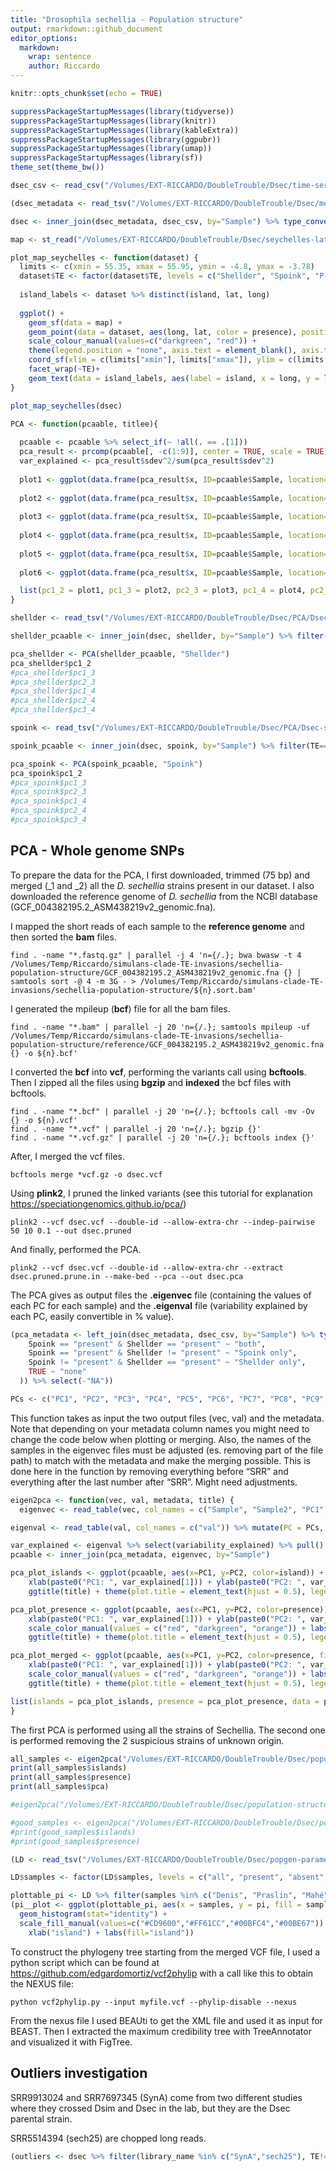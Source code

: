 ```yaml
---
title: "Drosophila sechellia - Population structure"
output: rmarkdown::github_document
editor_options: 
  markdown: 
    wrap: sentence
    author: Riccardo
---
```


```r
knitr::opts_chunk$set(echo = TRUE)
```

```r
suppressPackageStartupMessages(library(tidyverse))
suppressPackageStartupMessages(library(knitr))
suppressPackageStartupMessages(library(kableExtra))
suppressPackageStartupMessages(library(ggpubr))
suppressPackageStartupMessages(library(umap))
suppressPackageStartupMessages(library(sf))
theme_set(theme_bw())
```

```r
dsec_csv <- read_csv("/Volumes/EXT-RICCARDO/DoubleTrouble/Dsec/time-series/dsec.csv", show_col_types = FALSE) %>% filter(Sample!="Sample")

(dsec_metadata <- read_tsv("/Volumes/EXT-RICCARDO/DoubleTrouble/Dsec/metadata.txt", show_col_types = FALSE))

dsec <- inner_join(dsec_metadata, dsec_csv, by="Sample") %>% type_convert() %>% mutate(presence = ifelse(HQ_reads > 2, "present", "absent"), TE = case_when(TE == "spoink" ~ "Spoink", TE == "PPI251" ~ "P-element", TRUE ~ TE)) %>% filter(TE %in% c("Spoink", "Shellder", "P-element"))

map <- st_read("/Volumes/EXT-RICCARDO/DoubleTrouble/Dsec/seychelles-latest-free.shp/gis_osm_landuse_a_free_1.shp")
```

```r
plot_map_seychelles <- function(dataset) {
  limits <- c(xmin = 55.35, xmax = 55.95, ymin = -4.8, ymax = -3.78)
  dataset$TE <- factor(dataset$TE, levels = c("Shellder", "Spoink", "P-element"))
  
  island_labels <- dataset %>% distinct(island, lat, long)
  
  ggplot() +
    geom_sf(data = map) +
    geom_point(data = dataset, aes(long, lat, color = presence), position = position_jitter(width = 0.01, height = 0.02), alpha = 0.5, size=5) +
    scale_colour_manual(values=c("darkgreen", "red")) +
    theme(legend.position = "none", axis.text = element_blank(), axis.title = element_blank(), axis.ticks = element_blank()) +
    coord_sf(xlim = c(limits["xmin"], limits["xmax"]), ylim = c(limits["ymin"], limits["ymax"])) +
    facet_wrap(~TE)+
    geom_text(data = island_labels, aes(label = island, x = long, y = lat), vjust = 3, size = 3, color = "black")
}

plot_map_seychelles(dsec)
```

```r
PCA <- function(pcaable, titlee){
  
  pcaable <- pcaable %>% select_if(~ !all(. == .[1]))
  pca_result <- prcomp(pcaable[, -c(1:9)], center = TRUE, scale = TRUE)
  var_explained <- pca_result$sdev^2/sum(pca_result$sdev^2)
  
  plot1 <- ggplot(data.frame(pca_result$x, ID=pcaable$Sample, location=pcaable$island), aes(x=PC1,y=PC2, color=location)) + geom_point(size=2) + labs(x=paste0("PC1: ",round(var_explained[1]*100,1),"%"), y=paste0("PC2: ",round(var_explained[2]*100,1),"%"), color="island") + ggtitle(titlee) + theme(plot.title = element_text(hjust = 0.5, face = "bold"), legend.title = element_text(face = "bold"))
  
  plot2 <- ggplot(data.frame(pca_result$x, ID=pcaable$Sample, location=pcaable$island), aes(x=PC1,y=PC3, color=location)) + geom_point(size=2) + labs(x=paste0("PC1: ",round(var_explained[1]*100,1),"%"), y=paste0("PC3: ",round(var_explained[3]*100,1),"%"), color="island") + ggtitle(titlee) + theme(plot.title = element_text(hjust = 0.5, face = "bold"), legend.title = element_text(face = "bold"))
  
  plot3 <- ggplot(data.frame(pca_result$x, ID=pcaable$Sample, location=pcaable$island), aes(x=PC3,y=PC2, color=location)) + geom_point(size=2) + labs(x=paste0("PC3: ",round(var_explained[3]*100,1),"%"), y=paste0("PC2: ",round(var_explained[2]*100,1),"%"), color="island") + ggtitle(titlee) + theme(plot.title = element_text(hjust = 0.5, face = "bold"), legend.title = element_text(face = "bold"))
  
  plot4 <- ggplot(data.frame(pca_result$x, ID=pcaable$Sample, location=pcaable$island), aes(x=PC1,y=PC4, color=location)) + geom_point(size=2) + labs(x=paste0("PC1: ",round(var_explained[1]*100,1),"%"), y=paste0("PC4: ",round(var_explained[4]*100,1),"%"), color="island") + ggtitle(titlee) + theme(plot.title = element_text(hjust = 0.5, face = "bold"), legend.title = element_text(face = "bold"))
  
  plot5 <- ggplot(data.frame(pca_result$x, ID=pcaable$Sample, location=pcaable$island), aes(x=PC4,y=PC2, color=location)) + geom_point(size=2) + labs(x=paste0("PC4: ",round(var_explained[4]*100,1),"%"), y=paste0("PC2: ",round(var_explained[2]*100,1),"%"), color="island") + ggtitle(titlee) + theme(plot.title = element_text(hjust = 0.5, face = "bold"), legend.title = element_text(face = "bold"))
  
  plot6 <- ggplot(data.frame(pca_result$x, ID=pcaable$Sample, location=pcaable$island), aes(x=PC3,y=PC4, color=location)) + geom_point(size=2) + labs(x=paste0("PC3: ",round(var_explained[3]*100,1),"%"), y=paste0("PC4: ",round(var_explained[4]*100,1),"%"), color="island") + ggtitle(titlee) + theme(plot.title = element_text(hjust = 0.5, face = "bold"), legend.title = element_text(face = "bold"))

  list(pc1_2 = plot1, pc1_3 = plot2, pc2_3 = plot3, pc1_4 = plot4, pc2_4 = plot5, pc3_4 = plot6)
}
```

```r
shellder <- read_tsv("/Volumes/EXT-RICCARDO/DoubleTrouble/Dsec/PCA/Dsec-shellder.PCAable") %>% rename(Sample = ID) %>% mutate(Sample = str_remove(Sample, "\\.cleaned$"))

shellder_pcaable <- inner_join(dsec, shellder, by="Sample") %>% filter(TE=="Shellder", presence == "present", island %in% c("Praslin", "Denis"))

pca_shellder <- PCA(shellder_pcaable, "Shellder")
pca_shellder$pc1_2
#pca_shellder$pc1_3
#pca_shellder$pc2_3
#pca_shellder$pc1_4
#pca_shellder$pc2_4
#pca_shellder$pc3_4
```

```r
spoink <- read_tsv("/Volumes/EXT-RICCARDO/DoubleTrouble/Dsec/PCA/Dsec-spoink.PCAable") %>% rename(Sample = ID) %>% mutate(Sample = str_remove(Sample, "\\.cleaned$"))

spoink_pcaable <- inner_join(dsec, spoink, by="Sample") %>% filter(TE=="Spoink", presence == "present", island %in% c("Praslin", "Denis"))

pca_spoink <- PCA(spoink_pcaable, "Spoink")
pca_spoink$pc1_2
#pca_spoink$pc1_3
#pca_spoink$pc2_3
#pca_spoink$pc1_4
#pca_spoink$pc2_4
#pca_spoink$pc3_4
```

## PCA - Whole genome SNPs

To prepare the data for the PCA, I first downloaded, trimmed (75 bp) and merged (_1 and _2) all the *D. sechellia* strains present in our dataset. I also downloaded the reference genome of *D. sechellia* from the NCBI database (GCF_004382195.2_ASM438219v2_genomic.fna).

I mapped the short reads of each sample to the **reference genome** and then sorted the **bam** files.
```
find . -name "*.fastq.gz" | parallel -j 4 'n={/.}; bwa bwasw -t 4 /Volumes/Temp/Riccardo/simulans-clade-TE-invasions/sechellia-population-structure/GCF_004382195.2_ASM438219v2_genomic.fna {} | samtools sort -@ 4 -m 3G - > /Volumes/Temp/Riccardo/simulans-clade-TE-invasions/sechellia-population-structure/${n}.sort.bam'
```

I generated the mpileup (**bcf**) file for all the bam files.
```
find . -name "*.bam" | parallel -j 20 'n={/.}; samtools mpileup -uf /Volumes/Temp/Riccardo/simulans-clade-TE-invasions/sechellia-population-structure/reference/GCF_004382195.2_ASM438219v2_genomic.fna {} -o ${n}.bcf'
```

I converted the **bcf** into **vcf**, performing the variants call using **bcftools**. Then I zipped all the files using **bgzip** and **indexed** the bcf files with bcftools.
```
find . -name "*.bcf" | parallel -j 20 'n={/.}; bcftools call -mv -Ov {} -o ${n}.vcf'
find . -name "*.vcf" | parallel -j 20 'n={/.}; bgzip {}'
find . -name "*.vcf.gz" | parallel -j 20 'n={/.}; bcftools index {}'
```

After, I merged the vcf files.
```
bcftools merge *vcf.gz -o dsec.vcf
```

Using **plink2**, I pruned the linked variants (see this tutorial for explanation <https://speciationgenomics.github.io/pca/>)
```
plink2 --vcf dsec.vcf --double-id --allow-extra-chr --indep-pairwise 50 10 0.1 --out dsec.pruned
```

And finally, performed the PCA.
```
plink2 --vcf dsec.vcf --double-id --allow-extra-chr --extract dsec.pruned.prune.in --make-bed --pca --out dsec.pca
```

The PCA gives as output files the **.eigenvec** file (containing the values of each PC for each sample) and the **.eigenval** file (variability explained by each PC, easily convertible in % value).

```r
(pca_metadata <- left_join(dsec_metadata, dsec_csv, by="Sample") %>% type_convert() %>% mutate(presence = ifelse(HQ_reads > 2, "present", "absent"), TE = case_when(TE == "spoink" ~ "Spoink", TE == "PPI251" ~ "P-element", TRUE ~ TE)) %>% filter(TE %in% c("Spoink", "Shellder", "P-element", NA)) %>% select(-All_reads, -HQ_reads) %>% pivot_wider(names_from = TE, values_from = presence) %>% mutate(Shellder = ifelse(library_name=="14021-0248.01", "absent", Shellder), Spoink = ifelse(library_name=="14021-0248.01", "present", Spoink)) %>% mutate(presence = case_when(
    Spoink == "present" & Shellder == "present" ~ "both",
    Spoink == "present" & Shellder != "present" ~ "Spoink only",
    Spoink != "present" & Shellder == "present" ~ "Shellder only",
    TRUE ~ "none"
  )) %>% select(-"NA"))

PCs <- c("PC1", "PC2", "PC3", "PC4", "PC5", "PC6", "PC7", "PC8", "PC9", "PC10", "PC11", "PC12", "PC13", "PC14", "PC15", "PC16", "PC17", "PC18", "PC19", "PC20")
```

This function takes as input the two output files (vec, val) and the metadata. Note that depending on your metadata column names you might need to change the code below when plotting or merging.
Also, the names of the samples in the eigenvec files must be adjusted (es. removing part of the file path) to match with the metadata and make the merging possible. This is done here in the function by removing everything before "SRR" and everything after the last number after "SRR". Might need adjustments.

```r
eigen2pca <- function(vec, val, metadata, title) {
  eigenvec <- read_table(vec, col_names = c("Sample", "Sample2", "PC1", "PC2", "PC3", "PC4", "PC5", "PC6", "PC7", "PC8", "PC9", "PC10", "PC11", "PC12", "PC13", "PC14", "PC15", "PC16", "PC17", "PC18", "PC19", "PC20")) %>% select(-Sample2) %>% mutate(Sample = str_extract(Sample, "SRR\\d+"))

eigenval <- read_table(val, col_names = c("val")) %>% mutate(PC = PCs, variability_explained = paste0(round((val/sum(val)*100),2), "%"))

var_explained <- eigenval %>% select(variability_explained) %>% pull()
pcaable <- inner_join(pca_metadata, eigenvec, by="Sample")

pca_plot_islands <- ggplot(pcaable, aes(x=PC1, y=PC2, color=island)) + geom_point(alpha=0.5, size=4) +
    xlab(paste0("PC1: ", var_explained[1])) + ylab(paste0("PC2: ", var_explained[2])) +
    ggtitle(title) + theme(plot.title = element_text(hjust = 0.5), legend.position = "bottom")

pca_plot_presence <- ggplot(pcaable, aes(x=PC1, y=PC2, color=presence)) + geom_point(alpha=0.5, size=4) +
    xlab(paste0("PC1: ", var_explained[1])) + ylab(paste0("PC2: ", var_explained[2])) +
    scale_color_manual(values = c("red", "darkgreen", "orange")) + labs(color = "TE carried") +
    ggtitle(title) + theme(plot.title = element_text(hjust = 0.5), legend.position = "bottom")

pca_plot_merged <- ggplot(pcaable, aes(x=PC1, y=PC2, color=presence, fill=island)) + geom_point(shape=21, alpha=0.5, size=4, stroke=2) +
    xlab(paste0("PC1: ", var_explained[1])) + ylab(paste0("PC2: ", var_explained[2])) +
    scale_color_manual(values = c("red", "darkgreen", "orange")) + labs(color = "TE carried") +
    ggtitle(title) + theme(plot.title = element_text(hjust = 0.5), legend.position = "bottom")

list(islands = pca_plot_islands, presence = pca_plot_presence, data = pcaable, pca = pca_plot_merged)
}
```

The first PCA is performed using all the strains of Sechellia.
The second one is performed removing the 2 suspicious strains of unknown origin.
```r
all_samples <- eigen2pca("/Volumes/EXT-RICCARDO/DoubleTrouble/Dsec/population-structure/matute+chopped/dsec.pca.eigenvec", "/Volumes/EXT-RICCARDO/DoubleTrouble/Dsec/population-structure/matute+chopped/dsec.pca.eigenval", pca_metadata, "PCA on 645.917 SNPs")
print(all_samples$islands)
print(all_samples$presence)
print(all_samples$pca)

#eigen2pca("/Volumes/EXT-RICCARDO/DoubleTrouble/Dsec/population-structure/v2/dsec.pca.eigenvec", "/Volumes/EXT-RICCARDO/DoubleTrouble/Dsec/population-structure/v2/dsec.pca.eigenval", pca_metadata)

#good_samples <- eigen2pca("/Volumes/EXT-RICCARDO/DoubleTrouble/Dsec/population-structure/v3/dsec.pca.eigenvec", "/Volumes/EXT-RICCARDO/DoubleTrouble/Dsec/population-structure/v3/dsec.pca.eigenval", pca_metadata, "PCA on 645.917 SNPs")
#print(good_samples$islands)
#print(good_samples$presence)
```

```r
(LD <- read_tsv("/Volumes/EXT-RICCARDO/DoubleTrouble/Dsec/popgen-parameters/popgen.txt") %>% mutate(avg_LD = round(avg_LD, digits = 2), pi = round(pi, digits = 2)))

LD$samples <- factor(LD$samples, levels = c("all", "present", "absent", "Denis", "Praslin", "Mahé", "La Digue"))

plottable_pi <- LD %>% filter(samples %in% c("Denis", "Praslin", "Mahé", "La Digue"))
(pi__plot <- ggplot(plottable_pi, aes(x = samples, y = pi, fill = samples)) +
  geom_histogram(stat="identity") +
  scale_fill_manual(values=c("#CD9600","#FF61CC","#00BFC4","#00BE67")) +
    xlab("island") + labs(fill="island"))
```

To construct the phylogeny tree starting from the merged VCF file, I used a python script which can be found at <https://github.com/edgardomortiz/vcf2phylip> with a call like this to obtain the NEXUS file:
```{}
python vcf2phylip.py --input myfile.vcf --phylip-disable --nexus
```

From the nexus file I used BEAUti to get the XML file and used it as input for BEAST. Then I extracted the maximum credibility tree with TreeAnnotator and visualized it with FigTree.


## Outliers investigation

SRR9913024 and SRR7697345 (SynA) come from two different studies where they crossed Dsim and Dsec in the lab, but they are the Dsec parental strain.

SRR5514394 (sech25) are chopped long reads.

```r
(outliers <- dsec %>% filter(library_name %in% c("SynA","sech25"), TE!="P-element"))
```

